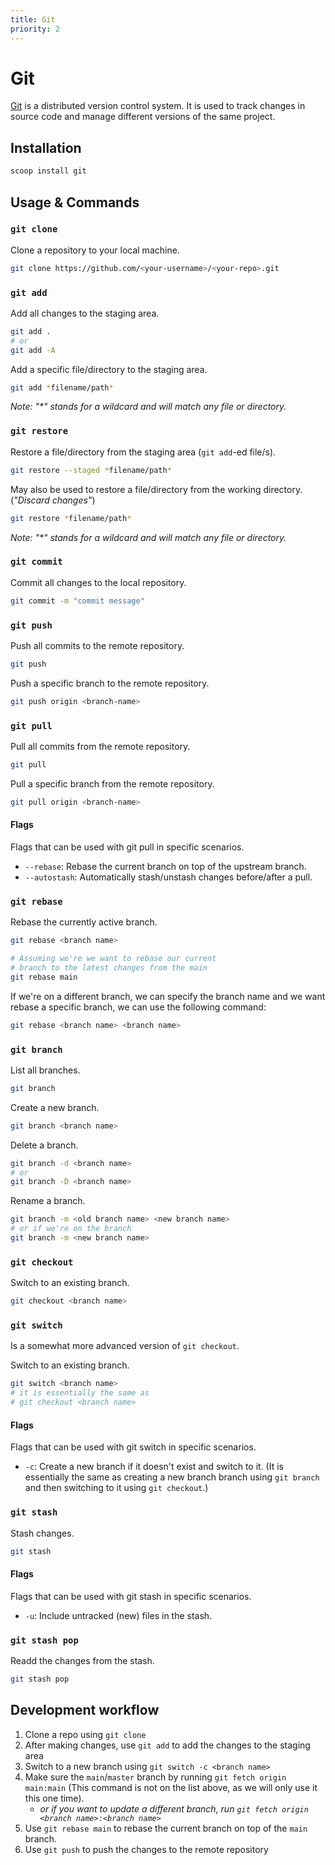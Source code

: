 ```yaml
---
title: Git
priority: 2
---
```


# Git

[Git](https://git-scm.com/) is a distributed version control system. It is used to track changes in source code and manage different versions of the same project.

## Installation

```sh
scoop install git
```

## Usage & Commands

### `git clone`

Clone a repository to your local machine.

```sh
git clone https://github.com/<your-username>/<your-repo>.git
```

### `git add`

Add all changes to the staging area.

```sh
git add .
# or
git add -A
```

Add a specific file/directory to the staging area.

```sh
git add *filename/path*
```

_Note: "\*" stands for a wildcard and will match any file or directory._

### `git restore`

Restore a file/directory from the staging area (`git add`-ed file/s).

```sh
git restore --staged *filename/path*
```

May also be used to restore a file/directory from the working directory. (_"Discard changes"_)

```sh
git restore *filename/path*
```

_Note: "\*" stands for a wildcard and will match any file or directory._

### `git commit`

Commit all changes to the local repository.

```sh
git commit -m "commit message"
```

### `git push`

Push all commits to the remote repository.

```sh
git push
```

Push a specific branch to the remote repository.

```sh
git push origin <branch-name>
```

### `git pull`

Pull all commits from the remote repository.

```sh
git pull
```

Pull a specific branch from the remote repository.

```sh
git pull origin <branch-name>
```

#### Flags

Flags that can be used with git pull in specific scenarios.

- `--rebase`: Rebase the current branch on top of the upstream branch.
- `--autostash`: Automatically stash/unstash changes before/after a pull.

### `git rebase`

Rebase the currently active branch.

```sh
git rebase <branch name>
```

```sh
# Assuming we're we want to rebase our current
# branch to the latest changes from the main
git rebase main
```

If we're on a different branch, we can specify the branch name and we want
rebase a specific branch, we can use the following command:

```sh
git rebase <branch name> <branch name>
```

### `git branch`

List all branches.

```sh
git branch
```

Create a new branch.

```sh
git branch <branch name>
```

Delete a branch.

```sh
git branch -d <branch name>
# or
git branch -D <branch name>
```

Rename a branch.

```sh
git branch -m <old branch name> <new branch name>
# or if we're on the branch
git branch -m <new branch name>
```

### `git checkout`

Switch to an existing branch.

```sh
git checkout <branch name>
```

### `git switch`

Is a somewhat more advanced version of `git checkout`.

Switch to an existing branch.

```sh
git switch <branch name>
# it is essentially the same as
# git checkout <branch name>
```

#### Flags

Flags that can be used with git switch in specific scenarios.

- `-c`: Create a new branch if it doesn't exist and switch to it. (It is essentially the same as creating a new branch branch using `git branch` and then switching to it using `git checkout`.)

### `git stash`

Stash changes.

```sh
git stash
```

#### Flags

Flags that can be used with git stash in specific scenarios.

- `-u`: Include untracked (new) files in the stash.

### `git stash pop`

Readd the changes from the stash.

```sh
git stash pop
```

## Development workflow

1. Clone a repo using `git clone`
2. After making changes, use `git add` to add the changes to the staging area
3. Switch to a new branch using `git switch -c <branch name>`
4. Make sure the `main`/`master` branch by running `git fetch origin main:main` (This command is not on the list above, as we will only use it this one time).
   - _or if you want to update a different branch, run `git fetch origin <branch name>:<branch name>`_
5. Use `git rebase main` to rebase the current branch on top of the `main` branch.
6. Use `git push` to push the changes to the remote repository
